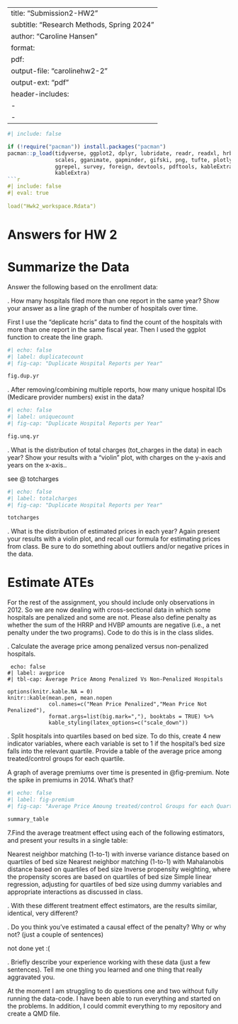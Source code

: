 
---
title: "Submission2-HW2"
subtitle: "Research Methods, Spring 2024"
author: "Caroline Hansen"
format:
  pdf:
    output-file: "carolinehw2-2"
    output-ext:  "pdf"
    header-includes:
      - \usepackage{float}
      - \floatplacement{table}{H}
---

```r
#| include: false

if (!require("pacman")) install.packages("pacman")
pacman::p_load(tidyverse, ggplot2, dplyr, lubridate, readr, readxl, hrbrthemes, fixest,
               scales, gganimate, gapminder, gifski, png, tufte, plotly, OECD,
               ggrepel, survey, foreign, devtools, pdftools, kableExtra, modelsummary,
               kableExtra)
```r
#| include: false
#| eval: true
 
load("Hwk2_workspace.Rdata")
```


# Answers for HW 2

\newpage
# Summarize the Data
Answer the following based on the enrollment data:

\vspace{.2in}
\noindent 1. How many hospitals filed more than one report in the same year? Show your answer as a line graph of the number of hospitals over time.<br>

First I use the "deplicate hcris" data to find the count of the hospitals with more than one report in the same fiscal year. Then I used the ggplot function to create the line graph.

```r
#| echo: false
#| label: duplicatecount
#| fig-cap: "Duplicate Hospital Reports per Year"

fig.dup.yr
```

\newpage
\noindent 2. After removing/combining multiple reports, how many unique hospital IDs (Medicare provider numbers) exist in the data? <br>



```r
#| echo: false
#| label: uniquecount
#| fig-cap: "Duplicate Hospital Reports per Year"

fig.unq.yr
```


\newpage
\noindent 3. What is the distribution of total charges (tot_charges in the data) in each year? Show your results with a “violin” plot, with charges on the y-axis and years on the x-axis..<br>

see @ totcharges

```r
#| echo: false
#| label: totalcharges
#| fig-cap: "Duplicate Hospital Reports per Year"

totcharges
```



\newpage
\noindent 4. What is the distribution of estimated prices in each year? Again present your results with a violin plot, and recall our formula for estimating prices from class. Be sure to do something about outliers and/or negative prices in the data.






\newpage
# Estimate ATEs

\noindent For the rest of the assignment, you should include only observations in 2012. So we are now dealing with cross-sectional data in which some hospitals are penalized and some are not. Please also define penalty as whether the sum of the HRRP and HVBP amounts are negative (i.e., a net penalty under the two programs). Code to do this is in the class slides. <br>

\noindent 5. Calculate the average price among penalized versus non-penalized hospitals.<br>

```
 echo: false
#| label: avgprice
#| tbl-cap: Average Price Among Penalized Vs Non-Penalized Hospitals

options(knitr.kable.NA = 0)
knitr::kable(mean.pen, mean.nopen
             col.names=c("Mean Price Penalized","Mean Price Not Penalized"),
             format.args=list(big.mark=","), booktabs = TRUE) %>%
             kable_styling(latex_options=c("scale_down"))
``` 



\newpage

\noindent 6. Split hospitals into quartiles based on bed size. To do this, create 4 new indicator variables, where each variable is set to 1 if the hospital’s bed size falls into the relevant quartile. Provide a table of the average price among treated/control groups for each quartile.<br>



A graph of average premiums over time is presented in @fig-premium. Note the spike in premiums in 2014. What's that?

```r
#| echo: false
#| label: fig-premium
#| fig-cap: "Average Price Amoung treated/control Groups for each Quartile."

summary_table
```



\newpage
\noindent 7.Find the average treatment effect using each of the following estimators, and present your results in a single table:

Nearest neighbor matching (1-to-1) with inverse variance distance based on quartiles of bed size
Nearest neighbor matching (1-to-1) with Mahalanobis distance based on quartiles of bed size
Inverse propensity weighting, where the propensity scores are based on quartiles of bed size
Simple linear regression, adjusting for quartiles of bed size using dummy variables and appropriate interactions as discussed in class. <br>




\newpage

\vspace{.2in}
\noindent 8. With these different treatment effect estimators, are the results similar, identical, very different?<br>




\newpage
\noindent 9. Do you think you’ve estimated a causal effect of the penalty? Why or why not? (just a couple of sentences)<br>

not done yet :( 


\newpage
\noindent 10. Briefly describe your experience working with these data (just a few sentences). Tell me one thing you learned and one thing that really aggravated you.<br>

At the moment I am struggling to do questions one and two without fully running the data-code. I have been able to run everything and started on the problems. In addition, I could commit everything to my repository and create a QMD file. 